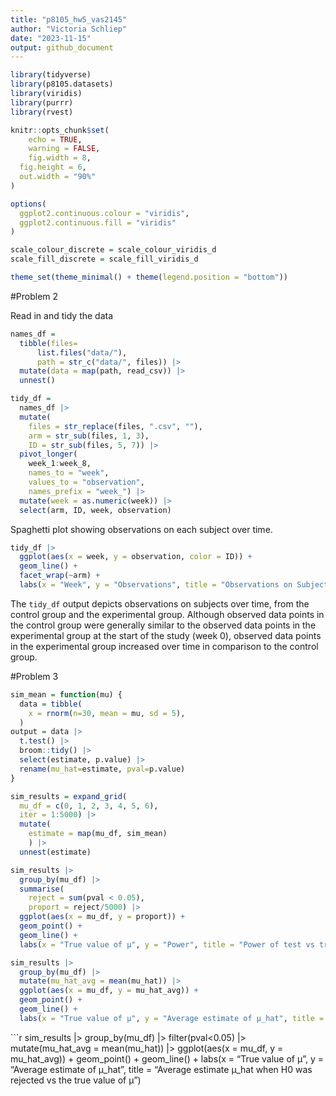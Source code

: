 ```yaml
---
title: "p8105_hw5_vas2145"
author: "Victoria Schliep"
date: "2023-11-15"
output: github_document
---
```


```r
library(tidyverse)
library(p8105.datasets)
library(viridis)
library(purrr)
library(rvest)

knitr::opts_chunk$set(
	echo = TRUE,
	warning = FALSE,
	fig.width = 8, 
  fig.height = 6,
  out.width = "90%"
)

options(
  ggplot2.continuous.colour = "viridis",
  ggplot2.continuous.fill = "viridis"
)

scale_colour_discrete = scale_colour_viridis_d
scale_fill_discrete = scale_fill_viridis_d

theme_set(theme_minimal() + theme(legend.position = "bottom"))
```

#Problem 2

Read in and tidy the data

```r
names_df = 
  tibble(files=
      list.files("data/"),
      path = str_c("data/", files)) |> 
  mutate(data = map(path, read_csv)) |> 
  unnest()
```


```r
tidy_df =
  names_df |> 
  mutate(
    files = str_replace(files, ".csv", ""),
    arm = str_sub(files, 1, 3),
    ID = str_sub(files, 5, 7)) |> 
  pivot_longer(
    week_1:week_8,
    names_to = "week",
    values_to = "observation",
    names_prefix = "week_") |> 
  mutate(week = as.numeric(week)) |> 
  select(arm, ID, week, observation)
```

Spaghetti plot showing observations on each subject over time.
```r
tidy_df |> 
  ggplot(aes(x = week, y = observation, color = ID)) +
  geom_line() +
  facet_wrap(~arm) +
  labs(x = "Week", y = "Observations", title = "Observations on Subjects over Time")
```

The `tidy_df` output depicts observations on subjects over time, from the control group and the experimental group. Although observed data points in the control group were generally similar to the observed data points in the experimental group at the start of the study (week 0), observed data points in the experimental group increased over time in comparison to the control group.

#Problem 3
```r
sim_mean = function(mu) {
  data = tibble(
    x = rnorm(n=30, mean = mu, sd = 5),
  )
output = data |>
  t.test() |>
  broom::tidy() |>
  select(estimate, p.value) |>
  rename(mu_hat=estimate, pval=p.value)
}
```


```r
sim_results = expand_grid(
  mu_df = c(0, 1, 2, 3, 4, 5, 6),
  iter = 1:5000) |>
  mutate(
    estimate = map(mu_df, sim_mean)
    ) |>
  unnest(estimate)
```


```r
sim_results |>
  group_by(mu_df) |> 
  summarise(
    reject = sum(pval < 0.05),
    proport = reject/5000) |> 
  ggplot(aes(x = mu_df, y = proport)) +
  geom_point() +
  geom_line() +
  labs(x = "True value of μ", y = "Power", title = "Power of test vs true value of μ")
```


```r
sim_results |> 
  group_by(mu_df) |> 
  mutate(mu_hat_avg = mean(mu_hat)) |> 
  ggplot(aes(x = mu_df, y = mu_hat_avg)) +
  geom_point() +
  geom_line() +
  labs(x = "True value of μ", y = "Average estimate of μ_hat", title = "Average estimate of μ_hat vs true value of μ")
```


```r
sim_results |> 
  group_by(mu_df) |> 
  filter(pval<0.05) |> 
  mutate(mu_hat_avg = mean(mu_hat)) |> 
  ggplot(aes(x = mu_df, y = mu_hat_avg)) +
  geom_point() +
  geom_line() +
  labs(x = "True value of μ", y = "Average estimate of μ_hat", title = "Average estimate  μ_hat when H0 was rejected vs the true value of μ")
